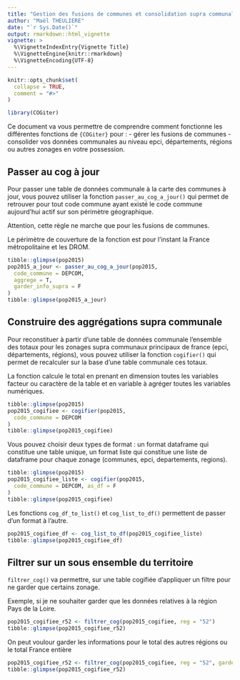 ```yaml
---
title: "Gestion des fusions de communes et consolidation supra communales"
author: "Maël THEULIERE"
date: "`r Sys.Date()`"
output: rmarkdown::html_vignette
vignette: >
  %\VignetteIndexEntry{Vignette Title}
  %\VignetteEngine{knitr::rmarkdown}
  %\VignetteEncoding{UTF-8}
---
```


```r
knitr::opts_chunk$set(
  collapse = TRUE,
  comment = "#>"
)
```

```r
library(COGiter)
```

Ce document va vous permettre de comprendre comment fonctionne les différentes fonctions de `{COGiter}` pour : 
- gérer les fusions de communes
- consolider vos données communales au niveau epci, départements, régions ou autres zonages en votre possession.


## Passer au cog à jour

Pour passer une table de données communale à la carte des communes à jour, vous pouvez utiliser la fonction `passer_au_cog_a_jour()` qui permet de retrouver pour tout code commune ayant existé le code commune aujourd'hui actif sur son périmètre géographique. 

Attention, cette règle ne marche que pour les fusions de communes.

Le périmètre de couverture de la fonction est pour l'instant la France métropolitaine et les DROM.

```r
tibble::glimpse(pop2015)
pop2015_a_jour <- passer_au_cog_a_jour(pop2015,
  code_commune = DEPCOM,
  aggrege = T,
  garder_info_supra = F
)
tibble::glimpse(pop2015_a_jour)
```

## Construire des aggrégations supra communale

Pour reconstituer à partir d'une table de données communale l'ensemble des totaux pour les zonages supra communaux principaux de france (epci, départements, régions), vous pouvez utiliser la fonction `cogifier()` qui permet de recalculer sur la base d'une table communale ces totaux. 

La fonction calcule le total en prenant en dimension toutes les variables facteur ou caractère de la table et en variable à agréger toutes les variables numériques. 

```r
tibble::glimpse(pop2015)
pop2015_cogifiee <- cogifier(pop2015,
  code_commune = DEPCOM
)
tibble::glimpse(pop2015_cogifiee)
```

Vous pouvez choisir deux types de format : un format dataframe qui constitue une table unique, un format liste qui constitue une liste de dataframe pour chaque zonage (communes, epci, departements, regions).

```r
tibble::glimpse(pop2015)
pop2015_cogifiee_liste <- cogifier(pop2015,
  code_commune = DEPCOM, as_df = F
)
tibble::glimpse(pop2015_cogifiee)
```

Les fonctions `cog_df_to_list()` et `cog_list_to_df()` permettent de passer d'un format à l'autre.

```r
pop2015_cogifiee_df <- cog_list_to_df(pop2015_cogifiee_liste)
tibble::glimpse(pop2015_cogifiee_df)
```

## Filtrer sur un sous ensemble du territoire

`filtrer_cog()` va permettre, sur une table cogifiée d'appliquer un filtre pour ne garder que certains zonage.

Exemple, si je ne souhaiter garder que les données relatives à la région Pays de la Loire.

```r
pop2015_cogifiee_r52 <- filtrer_cog(pop2015_cogifiee, reg = "52")
tibble::glimpse(pop2015_cogifiee_r52)
```

On peut voulour garder les informations pour le total des autres régions ou le total France entière

```r
pop2015_cogifiee_r52 <- filtrer_cog(pop2015_cogifiee, reg = "52", garder_supra = ">=")
tibble::glimpse(pop2015_cogifiee_r52)
```
